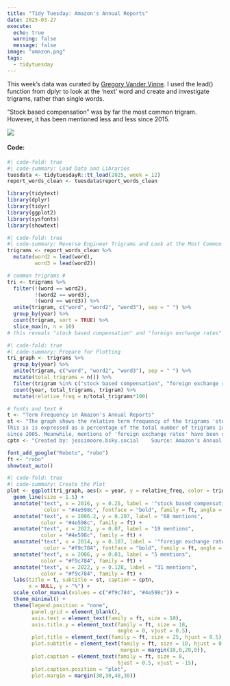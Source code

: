 ```yaml
---
title: "Tidy Tuesday: Amazon's Annual Reports"
date: 2025-03-27
execute:
  echo: true
  warning: false
  message: false
image: "amazon.png"
tags: 
  - tidytuesday
---
```


This week's data was curated by [Gregory Vander Vinne](/Users/jess.moore/Documents/GitHub/tidytuesday/2025/25-03-25/amazon.png). I used the lead() function from dplyr to look at the 'next' word and create and investigate trigrams, rather than single words.

"Stock based compensation" was by far the most common trigram. However, it has been mentioned less and less since 2015.

![](amazon.png)

#### Code:

```r
#| code-fold: true
#| code-summary: Load Data and Libraries
tuesdata <- tidytuesdayR::tt_load(2025, week = 12)
report_words_clean <- tuesdata$report_words_clean

library(tidytext)
library(dplyr)
library(tidyr)
library(ggplot2)
library(sysfonts)
library(showtext)
```

```r
#| code-fold: true
#| code-summary: Reverse Engineer Trigrams and Look at the Most Common
trigrams <- report_words_clean %>%
  mutate(word2 = lead(word),
         word3 = lead(word2))

# common trigrams #
tri <- trigrams %>%
  filter(!(word == word2),
         !(word2 == word3),
         !(word == word3)) %>%
  unite(trigram, c("word", "word2", "word3"), sep = " ") %>%
  group_by(year) %>%
  count(trigram, sort = TRUE) %>%
  slice_max(n, n = 10) 
# this reveals "stock based compensation" and "foreign exchange rates" as common trigrams
```

```r
#| code-fold: true
#| code-summary: Prepare for Plotting
tri_graph <- trigrams %>%
  group_by(year) %>%
  unite(trigram, c("word", "word2", "word3"), sep = " ") %>%
  mutate(total_trigrams = n()) %>%
  filter(trigram %in% c("stock based compensation", "foreign exchange rates")) %>%
  count(year, total_trigrams, trigram) %>%
  mutate(relative_freq = n/total_trigrams*100)

# fonts and text #
t <- "Term Frequency in Amazon's Annual Reports"
st <- "The graph shows the relative term frequency of the trigrams 'stock based compensation' and 'foreign exchange rates' in Amazon's Annual Reports. 
This is is expressed as a percentage of the total number of trigrams in each report. Mentions of 'stock based compensation' have declined significantly 
since 2005. Meanwhile, mentions of 'foreign exchange rates' have been rising."
cptn <- "Created by: jessimoore.bsky.social    Source: Amazon's Annual Reports"

font_add_google("Roboto", "robo")
ft <- "robo"
showtext_auto()
```

```r
#| code-fold: true
#| code-summary: Create the Plot
plot <- ggplot(tri_graph, aes(x = year, y = relative_freq, color = trigram)) +
  geom_line(size = 1.5) +
  annotate("text", x = 2016, y = 0.25, label = '"stock based compensation"', 
            color = "#4e598c", fontface = "bold", family = ft, angle = -30) +
  annotate("text", x = 2006.2, y = 0.297, label = "68 mentions", 
           color = "#4e598c", family = ft) +
  annotate("text", x = 2022, y = 0.07, label = "19 mentions", 
           color = "#4e598c", family = ft) +
  annotate("text", x = 2014, y = 0.107, label = '"foreign exchange rates"',
            color = "#f9c784", fontface = "bold", family = ft, angle = 42) +
  annotate("text", x = 2006, y = 0.03, label = "5 mentions", 
           color = "#f9c784", family = ft) +
  annotate("text", x = 2022, y = 0.128, label = "31 mentions", 
           color = "#f9c784", family = ft) +
  labs(title = t, subtitle = st, caption = cptn,
       x = NULL, y = "%") +
  scale_color_manual(values = c("#f9c784", "#4e598c")) +
  theme_minimal() +
  theme(legend.position = "none",
        panel.grid = element_blank(),
        axis.text = element_text(family = ft, size = 10),
        axis.title.y = element_text(family = ft, size = 18,
                                    angle = 0, vjust = 0.5),
        plot.title = element_text(family = ft, size = 25, hjust = 0.5),
        plot.subtitle = element_text(family = ft, size = 10, hjust = 0.5,
                                     margin = margin(10,0,20,0)),
        plot.caption = element_text(family = ft, size = 8, 
                                    hjust = 0.5, vjust = -15),
        plot.caption.position = "plot",
        plot.margin = margin(30,30,40,30))
```
